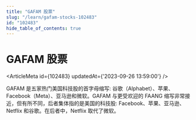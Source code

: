 ```yaml
---
title: "GAFAM 股票"
slug: "/learn/gafam-stocks-102483"
id: "102483"
hide_table_of_contents: true
---
```



# GAFAM 股票

<ArticleMeta id={102483} updatedAt={'2023-09-26 13:59:00'} />
<div className='border-solid border-b border-t-0 my-4 border-[var(--ifm-color-gray-300)]' />

GAFAM 是五家热门美国科技股的首字母缩写: 谷歌（Alphabet）、苹果、Facebook（Meta）、亚马逊和微软。GAFAM 与更受欢迎的 FAANG 缩写非常接近，但有所不同，后者集体指的是美国的科技股: Facebook、苹果、亚马逊、Netflix 和谷歌。在后者中，Netflix 取代了微软。
